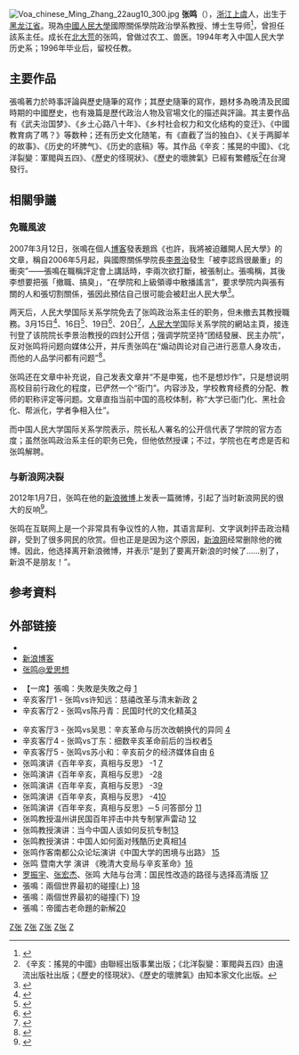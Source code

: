 {{擴充|time=2016-04-24}}
[[File:Voa_chinese_Ming_Zhang_22aug10_300.jpg|thumb]]
'''张鸣'''（{{bd|1957年|3月|catIdx=Z}}），[[浙江|浙江]][[上虞|上虞]]人，出生于[[黑龙江省|黑龙江省]]。現為[[中國人民大學|中國人民大學]]國際關係學院政治學系教授、博士生导师<ref>{{cite news|url=http://sis.ruc.edu.cn/teacher/resume/zhangming.htm|title=張鳴 政治學系教授|publisher=中國人民大學國際關係學院|accessdate=2008年7月17日|deadurl=yes|archiveurl=https://web.archive.org/web/20080606182104/http://sis.ruc.edu.cn/teacher/resume/zhangming.htm|archivedate=2008年6月6日}}</ref>，曾担任該系主任。成长在[[北大荒|北大荒]]的张鸣，曾做过农工、兽医。1994年考入中国人民大学历史系；1996年毕业后，留校任教。

== 主要作品 ==
{{章節擴充}}
張鳴著力於時事評論與歷史隨筆的寫作；其歷史隨筆的寫作，題材多為晚清及民國時期的中國歷史，也有幾篇是歷代政治人物及官場文化的描述與評論。其主要作品有《武夫治国梦》、《乡土心路八十年》、《乡村社会权力和文化结构的变迁》、《中國教育病了嗎？》等数种；还有历史文化随笔，有《直截了当的独白》、《关于两脚羊的故事》、《历史的坏脾气》、《历史的底稿》等。其作品《辛亥：搖晃的中國》、《北洋裂變：軍閥與五四》、《歷史的怪現狀》、《歷史的壞脾氣》已經有繁體版<ref>《辛亥：搖晃的中國》由聯經出版事業出版；《北洋裂變：軍閥與五四》由遠流出版社出版；《歷史的怪現狀》、《歷史的壞脾氣》由知本家文化出版。</ref>在台灣發行。

==相關爭議==
=== 免職風波 ===
2007年3月12日，张鳴在個人[[博客|博客]]發表題爲《也許，我將被迫離開人民大學》的文章，稱自2006年5月起，與國際關係學院長[[李景治|李景治]]發生「被李認爲很嚴重」的衝突”——張鳴在職稱評定會上講話時，李兩次欲打斷，被張制止。張鳴稱，其後李想要把張「撤職、搞臭」，“在學院和上級領導中散播謠言”，要求學院内與張有關的人和張切割關係，張因此預估自己很可能会被赶出人民大學<ref>{{cite news|url=http://blog.sina.com.cn/s/blog_4ac7a2f5010009c5.html|title=也許，我將離開人民大學|author=張鳴|publisher=張鳴的blog|date=2007年3月12日|accessdate=2008年7月17日|archive-date=2016年4月20日|archive-url=https://web.archive.org/web/20160420074331/http://blog.sina.com.cn/s/blog_4ac7a2f5010009c5.html|dead-url=no}}</ref>。

两天后，人民大學国际关系学院免去了张鸣政治系主任的职务，但未撤去其教授職務。3月15日<ref>{{cite news|url=http://view.news.qq.com/a/20070613/000017.htm|title=团结奋进，努力建设和谐国际关系学院——致全院师生员工的一封公开信|author=李景治|date=2007年3月15日|publisher=中國人民大學國際關係學院（騰訊網轉載）|accessdate=2008年7月17日}}</ref>、16日<ref>{{cite news|url=http://view.news.qq.com/a/20070320/000005.htm|title=谁要“逼”走张鸣教授——致全院师生员工的第二封公开信|author=李景治|date=2007年3月16日|publisher=中國人民大學國際關係學院（騰訊網轉載）|accessdate=2008年7月17日|archive-date=2007年3月28日|archive-url=https://web.archive.org/web/20070328181755/http://view.news.qq.com/a/20070320/000005.htm|dead-url=no}}</ref>、19日<ref>{{cite news|url=http://news.qq.com/a/20070321/002388.htm|title=国际关系学院是怎么评职称的——致全院师生员工的第三封公开信|author=李景治|date=2007年3月19日|publisher=中國人民大學國際關係學院（騰訊網轉載）|accessdate=2008年7月17日|archive-date=2007年3月28日|archive-url=https://web.archive.org/web/20070328180022/http://news.qq.com/a/20070321/002388.htm|dead-url=no}}</ref>、20日<ref>{{cite news|url=http://news.qq.com/a/20070321/002393.htm|title=讲话要有根据，做事要讲原则，待人要与人为善———致国关学院全体师生的第四封公开信|author=李景治|date=2007年3月20日|publisher=中國人民大學國際關係學院（騰訊網轉載）|accessdate=2008年7月17日|archive-date=2007年3月28日|archive-url=https://web.archive.org/web/20070328180034/http://news.qq.com/a/20070321/002393.htm|dead-url=no}}</ref>，[[人民大学|人民大学]]国际关系学院的網站主頁，接连刊登了该院院长李景治教授的四封公开信；强调学院坚持“团结發展、民主办院”，反对张鸣将问题向媒体公开，并斥责张鸣在“煽动舆论对自己进行恶意人身攻击，而他的人品学问都有问题”<ref>{{cite news|url=http://news.sina.com.cn/c/2007-03-21/114212575137.shtml|title=人民大學国关院长称被撤职系主任学术人品有问题|publisher=新民網（新浪網轉載）|date=2007年3月21日|accessdate=2007-03-21|archive-date=2016-03-04|archive-url=https://web.archive.org/web/20160304222421/http://news.sina.com.cn/c/2007-03-21/114212575137.shtml|dead-url=no}}</ref>。

张鸣还在文章中补充说，自己发表文章并“不是申冤，也不是想炒作”，只是想说明高校目前行政化的程度，已俨然一个“衙门”。内容涉及，学校教育经费的分配、教师的职称评定等问题。文章直指当前中国的高校体制，称“大学已衙门化、黑社会化、帮派化，学者争相入仕”。

而中国人民大学国际关系学院表示，院长私人署名的公开信代表了学院的官方态度；虽然张鸣政治系主任的职务已免，但他依然授课；不过，学院也在考虑是否和张鸣解聘。

===与新浪网决裂===
2012年1月7日，张鸣在他的[[新浪微博|新浪微博]]上发表一篇微博，引起了当时新浪网民的很大的反响<ref>{{cite news|url=http://www.sootoo.com/post/222527/|title=张鸣声言离开新浪微博 逃离新浪因自大膨胀？|date=2012年1月7日}}{{Dead link|date=2019年10月 |bot=InternetArchiveBot |fix-attempted=yes }}</ref>。

张鸣在互联网上是一个非常具有争议性的人物，其语言犀利、文字讽刺抨击政治精辟，受到了很多网民的欣赏。但也正是是因为这个原因，[[新浪|新浪网]]经常删除他的微博。因此，他选择离开新浪微博，并表示“是到了要离开新浪的时候了……别了，新浪不是朋友！”。

== 参考資料 ==
{{Reflist|2}}

== 外部链接 ==
{{wikiquote|张鸣}}
* {{twitter|zhangming1}}
* [http://blog.sina.com.cn/zhangming1 新浪博客] {{Wayback|url=http://blog.sina.com.cn/zhangming1 |date=20070325101532 }}
* [http://www.aisixiang.com/thinktank/zhangming.html 张鸣@爱思想] {{Wayback|url=http://www.aisixiang.com/thinktank/zhangming.html |date=20191121022042 }}

*【一席】張鳴：失敗是失敗之母 [https://www.youtube.com/watch?v=RQ4rrPRXJc8]
*辛亥客厅1 - 张鸣vs许知远：慈禧改革与清末新政 [https://www.youtube.com/watch?v=f9m4uNtrBjA&index=3&list=PLA71AE5615E57FF53]
*辛亥客厅2 - 张鸣vs陈丹青：民国时代的文化精英[https://www.youtube.com/watch?v=whuGHApZzGw&index=2&list=PLA71AE5615E57FF53]
[[Category:中国政治学家|Z张]]
*辛亥客厅3 - 张鸣vs吴思：辛亥革命与历次改朝换代的异同 [https://www.youtube.com/watch?v=tfa3QZN_m24&list=PLA71AE5615E57FF53&index=4]
*辛亥客厅4 - 张鸣vs丁东：细数辛亥革命前后的当权者[https://www.youtube.com/watch?v=vilzPGI_Qug&index=5&list=PLA71AE5615E57FF53]
*辛亥客厅5 - 张鸣vs苏小和：辛亥前夕的经济媒体自由 [https://www.youtube.com/watch?v=AoyqhME0TwY&list=PLA71AE5615E57FF53&index=1]
*张鸣演讲《百年辛亥，真相与反思》 -1 [https://www.youtube.com/watch?v=JLTlLm6BMjQ&list=PL4E9C8385DBB6BBB6]
*张鸣演讲《百年辛亥，真相与反思》 -2[https://www.youtube.com/watch?v=vSl8_oMaEPw&index=2&list=PL4E9C8385DBB6BBB6]
*张鸣演讲《百年辛亥，真相与反思》 -3[https://www.youtube.com/watch?v=NpxIV95ZoyQ&index=3&list=PL4E9C8385DBB6BBB6]
*张鸣演讲《百年辛亥，真相与反思》 -4[https://www.youtube.com/watch?v=-5Q6C1pzjUc&index=4&list=PL4E9C8385DBB6BBB6]
*张鸣演讲《百年辛亥，真相与反思》－5 问答部分 [https://www.youtube.com/watch?v=gfAa0PBlE24&index=5&list=PL4E9C8385DBB6BBB6]
*张鸣教授温州讲民国百年抨击中共专制掌声雷动 [https://www.youtube.com/watch?v=HkGwjZOO_no&list=PL4E9C8385DBB6BBB6&index=6]
*张鸣教授演讲：当今中国人该如何反抗专制[https://www.youtube.com/watch?v=NUtoZa5s7Ak&index=7&list=PL4E9C8385DBB6BBB6]
*张鸣教授演讲：中国人如何面对残酷历史真相[https://www.youtube.com/watch?v=d4lhXCy3DXA&list=PL4E9C8385DBB6BBB6&index=8]
*张鸣作客南都公众论坛演讲《中国大学的困境与出路》 [https://www.youtube.com/watch?v=q1NqWh7lxh4]
*张鸣 暨南大学 演讲 《晚清大变局与辛亥革命》[https://www.youtube.com/watch?v=uP2bAKHmYVk]
*[[罗振宇|罗振宇]]、[[张宏杰|张宏杰]]、张鸣 大陆与台湾：国民性改造的路径与选择高清版 [https://www.youtube.com/watch?v=mDeWOLevY84]
*張鳴：兩個世界最初的碰撞(上) [http://v.qq.com/page/8/N/M/8NBYzPovPXM.html] {{Wayback|url=http://v.qq.com/page/8/N/M/8NBYzPovPXM.html |date=20160127115343 }}
*張鳴：兩個世界最初的碰撞(下) [http://v.qq.com/page/8/8/j/82nZBUmGK8j.html] {{Wayback|url=http://v.qq.com/page/8/8/j/82nZBUmGK8j.html |date=20160127091842 }}
*張鳴：帝國古老命題的新解[http://v.qq.com/cover/f/f9zu3dnycneo0ce/8pegbtm9LTa.html] {{Wayback|url=http://v.qq.com/cover/f/f9zu3dnycneo0ce/8pegbtm9LTa.html |date=20160128081933 }}

[[Category:上虞人|Z张]]
[[Category:中国人民大学校友|Z张]]
[[Category:中国人民大学教师|Z张]]
[[Category:零八宪章签署者|Z]]